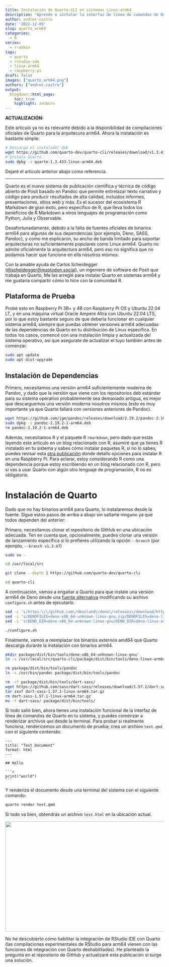 ```yaml
---
title: Instalación de Quarto-CLI en sistemas Linux-arm64
description: "Aprende a instalar la interfaz de línea de comandos de Quarto en sistemas Linux-arm64, como las populares Raspberry Pi y máquinas virtuales arm64 como Ampere Altra y Graviton."
author: andres-castro
date: '2022-12-09'
slug: quarto_arm64
categories:
  - R
series: 
  - r-admin
tags:
  - quarto
  - rstudio-ide
  - linux-arm64
  - raspberry-pi
draft: false
images: ["quarto_arm64.png"]
authors: ["andres-castro"]
output:
  blogdown::html_page:
    toc: true
    highlight: zenburn
---
```


**ACTUALIZACIÓN:**

Este artículo ya no es relevante debido a la disponibilidad de compilaciones oficiales de Quarto para la arquitecura arm64. Ahora la instalación es bastante simple:

```bash
# Descarga el instalador deb
wget https://github.com/quarto-dev/quarto-cli/releases/download/v1.3.433/quarto-1.3.433-linux-arm64.deb
# Instala Quarto
sudo dpkg -i quarto-1.3.433-linux-arm64.deb
```

Dejaré el artículo anterior abajo como referencia.

---

Quarto es el nuevo sistema de publicación científica y técnica de código abierto de Posit basado en Pandoc que permite entrelazar texto narrativo y código para producir resultados de alta calidad, incluidos informes, presentaciones, sitios web y más. Es el sucesor del ecosistema R Markdown de gran éxito, pero específico de R, que lleva todos los beneficios de R Markdown a otros lenguajes de programación como Python, Julia y Observable.

Desafortunadamente, debido a la falta de fuentes oficiales de binarios arm64 para algunas de sus dependencias (por ejemplo, Deno, SASS, Pandoc), y como me explicaron, su ancho de banda limitado para soportar arquitecturas no suficientemente populares como Linux arm64. Quarto no admite oficialmente la arquitectura arm64, pero eso no significa que no podamos hacer que funcione en ella nosotros mismos.

Con la amable ayuda de Carlos Scheidegger ([@scheidegger@mastodon.social](https://mastodon.social/@scheidegger)), un ingeniero de software de Posit que trabaja en Quarto, Me las arreglé para instalar Quarto en sistemas arm64 y me gustaría compartir cómo lo hice con la comunidad R.

## Plataforma de Prueba

Probé esto en Raspberry Pi 3B+ y 4B con Raspberry Pi OS y Ubuntu 22.04 LT, y en una máquina virtual Oracle Ampere Altra con Ubuntu 22.04 LTS, por lo que estoy bastante seguro de que debería funcionar en cualquier sistema arm64, siempre que puedas obtener versiones arm64 adecuadas de las dependencias de Quarto en tu distribución de Linux específica. En todos los casos, comencé con una instalación limpia y actualizada del sistema operativo, así que asegurate de actualizar el tuyo también antes de comenzar.

```bash
sudo apt update
sudo apt dist-upgrade
```

## Instalación de Dependencias

Primero, necesitamos una versión arm64 suficientemente moderna de Pandoc, y dado que la versión que viene con los repositorios deb estándar para su sistema operativo probablemente sea demasiado antigua, es mejor que descarguemos una versión moderna nosotros mismos (esto es muy importante ya que Quarto fallará con versiones anteriores de Pandoc).

```bash
wget https://github.com/jgm/pandoc/releases/download/2.19.2/pandoc-2.19.2-1-arm64.deb
sudo dpkg -i pandoc-2.19.2-1-arm64.deb
rm pandoc-2.19.2-1-arm64.deb
```

Además, necesitamos R y el paquete R `rmarkdown`, pero dado que estás leyendo este artículo en un blog relacionado con R, asumiré que ya tienes R instalado en tu sistema y sabes cómo instalar paquetes R, si no lo sabes, puedes revisar esta [otra publicación](/es/2023/02/11/r_on_arm/) donde detallo opciones para instalar R en una Raspberry Pi. Para aclarar, estoy considerando R como una dependencia porque estoy escribiendo en un blog relacionado con R, pero si vas a usar Quarto con algún otro lenguaje de programación, R no es obligatorio.

# Instalación de Quarto

Dado que no hay binarios arm64 para Quarto, lo instalaremos desde la fuente. Sigue estos pasos de arriba a abajo sin saltarte ninguno ya que todos dependen del anterior:

Primero, necesitamos clonar el repositorio de GitHub en una ubicación adecuada. Ten en cuenta que, opcionalmente, puedes clonar una versión de lanzamiento específica si lo prefieres utilizando la opción `--branch` (por ejemplo, `--branch v1.3.47`)

```bash
sudo su -

cd /usr/local/src

git clone --depth 1 https://github.com/quarto-dev/quarto-cli

cd quarto-cli
```

A continuación, vamos a engañar a Quarto para que instale una versión arm64 de Deno desde una [fuente alternativa](https://github.com/LukeChannings/deno-arm64) modificando su archivo `configure.sh` antes de ejecutarlo.

```bash
sed -i 's/https:\/\/github.com\/denoland\/deno\/releases\/download/https:\/\/github.com\/LukeChannings\/deno-arm64\/releases\/download/' configure.sh
sed -i 's/DENOFILES=deno-x86_64-unknown-linux-gnu.zip/DENOFILES=deno-linux-arm64.zip/' package/scripts/common/utils.sh
sed -i 's/DENO_DIR=deno-x86_64-unknown-linux-gnu/DENO_DIR=deno-linux-arm64/' package/scripts/common/utils.sh

./configure.sh
```

Finalmente, vamos a reemplazar los binarios externos amd64 que Quarto descarga durante la instalación con binarios arm64.

```bash
mkdir package/dist/bin/tools/deno-x86_64-unknown-linux-gnu/
ln -s /usr/local/src/quarto-cli/package/dist/bin/tools/deno-linux-arm64/deno package/dist/bin/tools/deno-x86_64-unknown-linux-gnu/deno

rm package/dist/bin/tools/pandoc
ln -s /usr/bin/pandoc package/dist/bin/tools/pandoc

rm -rf package/dist/bin/tools/dart-sass/
wget https://github.com/sass/dart-sass/releases/download/1.57.1/dart-sass-1.57.1-linux-arm64.tar.gz
tar zxvf dart-sass-1.57.1-linux-arm64.tar.gz
rm dart-sass-1.57.1-linux-arm64.tar.gz
mv -f dart-sass/ package/dist/bin/tools/
```

Si todo salió bien, ahora tienes una instalación funcional de la interfaz de línea de comandos de Quarto en tu sistema, y puedes comenzar a renderizar archivos `qmd` desde la terminal. Para probar si realmente funciona, rendericemos un documento de prueba; crea un archivo `test.qmd` con el siguiente contenido:

````verbatim
---
title: "Test Document"
format: html
---

## Hello

```r
print("world")
```
````

Y renderiza el documento desde una terminal del sistema con el siguiente comando:

```bash
quarto render test.qmd
```

Si todo va bien, obtendrás un archivo `test.html` en la ubicación actual.

![](/post/2022-12-09-quarto_arm64.en_files/test_html.jpg){width=700px height=350px}

No he descubierto cómo habilitar la integración de RStudio IDE con Quarto (las compilaciones experimentales de RStudio para arm64 vienen con las funciones de integración con Quarto deshabilitadas). He planteado la pregunta en el repositorio de GitHub y actualizaré esta publicación si surge una solución.
